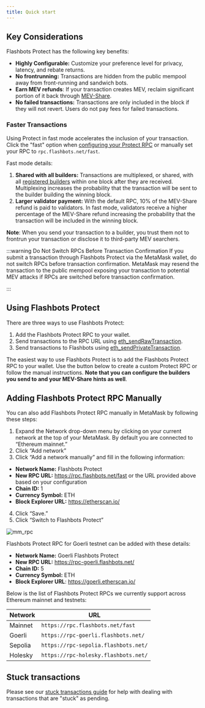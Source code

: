 ```yaml
---
title: Quick start
---
```



## Key Considerations

Flashbots Protect has the following key benefits:

- **Highly Configurable:** Customize your preference level for privacy, latency, and rebate returns.
- **No frontrunning:** Transactions are hidden from the public mempool away from front-running and sandwich bots.
- **Earn MEV refunds**: If your transaction creates MEV, reclaim significant portion of it back through [MEV-Share](/flashbots-mev-share/introduction).
- **No failed transactions:** Transactions are only included in the block if they will not revert. Users do not pay fees for failed transactions.

### Faster Transactions

Using Protect in fast mode accelerates the inclusion of your transaction. Click the "fast" option when [configuring your Protect RPC](/flashbots-protect/quick-start#using-flashbots-protect) or manually set your RPC to `rpc.flashbots.net/fast`.

Fast mode details:

1. **Shared with all builders:** Transactions are multiplexed, or shared, with all [registered builders](https://github.com/flashbots/dowg/blob/main/builder-registrations.json) within one block after they are received.  Multiplexing increases the probability that the transaction will be sent to the builder building the winning block.
2. **Larger validator payment:** With the default RPC, 10% of the MEV-Share refund is paid to validators. In fast mode, validators receive a higher percentage of the MEV-Share refund increasing the probability that the transaction will be included in the winning block. 

**Note**: When you send your transaction to a builder, you trust them not to frontrun your transaction or disclose it to third-party MEV searchers.

:::warning Do Not Switch RPCs Before Transaction Confirmation
If you submit a transaction through Flashbots Protect via the MetaMask wallet, do not switch RPCs before transaction confirmation.  MetaMask may resend the transaction to the public mempool exposing your transaction to potential MEV attacks if RPCs are switched before transaction confirmation. 

:::

## Using Flashbots Protect

There are three ways to use Flashbots Protect:

1. Add the Flashbots Protect RPC to your wallet.
2. Send transactions to the RPC URL using [eth_sendRawTransaction](https://docs.alchemy.com/reference/eth-sendrawtransaction).
3. Send transactions to Flashbots using [eth_sendPrivateTransaction](/flashbots-protect/additional-documentation/eth-sendPrivateTransaction).

The easiest way to use Flashbots Protect is to add the Flashbots Protect RPC to your wallet. Use the button below to create a custom Protect RPC or follow the manual instructions. **Note that you can configure the builders you send to and your MEV-Share hints as well**.

<ProtectButton />

## Adding Flashbots Protect RPC Manually

You can also add Flashbots Protect RPC manually in MetaMask by following these steps:

1. Expand the Network drop-down menu by clicking on your current network at the top of your MetaMask. By default you are connected to “Ethereum mainnet.”
2. Click “Add network”
3. Click “Add a network manually” and fill in the following information:

- **Network Name:** Flashbots Protect
- **New RPC URL:** https://rpc.flashbots.net/fast or the URL provided above based on your configuration
- **Chain ID:** 1
- **Currency Symbol:** ETH
- **Block Explorer URL:** https://etherscan.io/

4. Click “Save.”
5. Click “Switch to Flashbots Protect”

![mm_rpc](/img/mm_rpc.jpg)

Flashbots Protect RPC for Goerli testnet can be added with these details:

- **Network Name:** Goerli Flashbots Protect
- **New RPC URL:** https://rpc-goerli.flashbots.net/
- **Chain ID:** 5
- **Currency Symbol:** ETH
- **Block Explorer URL**: https://goerli.etherscan.io/

Below is the list of Flashbots Protect RPCs we currently support across Ethereum mainnet and testnets:

| Network  | URL                                           |
| -------- | --------------------------------------------- |
| Mainnet  | `https://rpc.flashbots.net/fast`              |
| Goerli   | `https://rpc-goerli.flashbots.net/`       |
| Sepolia  | `https://rpc-sepolia.flashbots.net/`      |
| Holesky  | `https://rpc-holesky.flashbots.net/`      |

## Stuck transactions

Please see our [stuck transactions guide](/flashbots-protect/stuck_transactions) for help with dealing with transactions that are "stuck" as pending.
